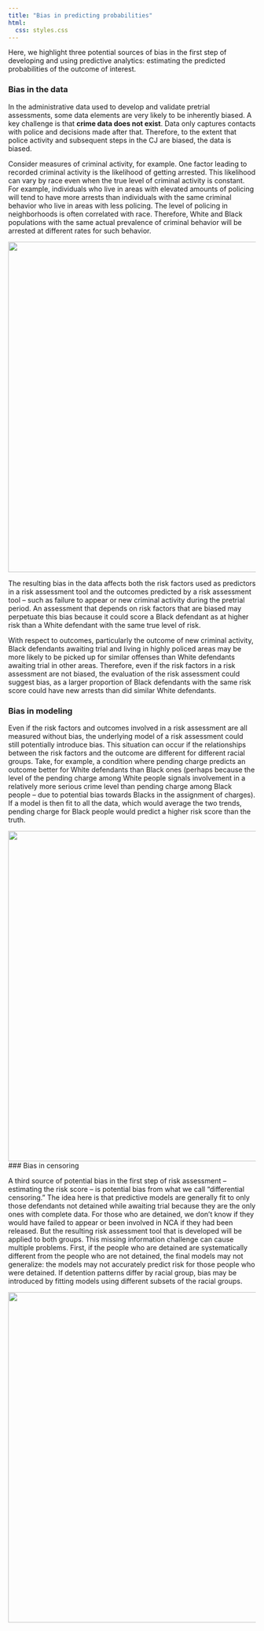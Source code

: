 ```yaml
---
title: "Bias in predicting probabilities"
html:
  css: styles.css
---
```


Here, we highlight three potential sources of bias in the first step of developing and using predictive analytics: estimating the predicted probabilities of the outcome of interest.

### Bias in the data

In the administrative data used to develop and validate pretrial assessments, some data elements are very likely to be inherently biased. A key challenge is that **crime data does not exist**. Data only captures contacts with police and decisions made after that. Therefore, to the extent that police activity and subsequent steps in the CJ are biased, the data is biased.

Consider measures of criminal activity, for example. One factor leading to recorded criminal activity is the likelihood of getting arrested. This likelihood can vary by race even when the true level of criminal activity is constant. For example, individuals who live in areas with elevated amounts of policing will tend to have more arrests than individuals with the same criminal behavior who live in areas with less policing. The level of policing in neighborhoods is often correlated with race. Therefore, White and Black populations with the same actual prevalence of criminal behavior will be arrested at different rates for such behavior.

![](images/pretrial_biasindata.png){width="7in"}

The resulting bias in the data affects both the risk factors used as predictors in a risk assessment tool and the outcomes predicted by a risk assessment tool -- such as failure to appear or new criminal activity during the pretrial period. An assessment that depends on risk factors that are biased may perpetuate this bias because it could score a Black defendant as at higher risk than a White defendant with the same true level of risk.

With respect to outcomes, particularly the outcome of new criminal activity, Black defendants awaiting trial and living in highly policed areas may be more likely to be picked up for similar offenses than White defendants awaiting trial in other areas. Therefore, even if the risk factors in a risk assessment are not biased, the evaluation of the risk assessment could suggest bias, as a larger proportion of Black defendants with the same risk score could have new arrests than did similar White defendants.

### Bias in modeling

Even if the risk factors and outcomes involved in a risk assessment are all measured without bias, the underlying model of a risk assessment could still potentially introduce bias. This situation can occur if the relationships between the risk factors and the outcome are different for different racial groups. Take, for example, a condition where pending charge predicts an outcome better for White defendants than Black ones (perhaps because the level of the pending charge among White people signals involvement in a relatively more serious crime level than pending charge among Black people -- due to potential bias towards Blacks in the assignment of charges). If a model is then fit to all the data, which would average the two trends, pending charge for Black people would predict a higher risk score than the truth.

![](images/pretrial_biasinmodel.png){width="7in"}
### Bias in censoring

A third source of potential bias in the first step of risk assessment – estimating the risk score – is potential bias from what we call "differential censoring." The idea here is that predictive models are generally fit to only those defendants not detained while awaiting trial because they are the only ones with complete data. For those who are detained, we don't know if they would have failed to appear or been involved in NCA if they had been released. But the resulting risk assessment tool that is developed will be applied to both groups. This missing information challenge can cause multiple problems. First, if the people who are detained are systematically different from the people who are not detained, the final models may not generalize: the models may not accurately predict risk for those people who were detained. If detention patterns differ by racial group, bias may be introduced by fitting models using different subsets of the racial groups. 

![](images/pretrial_biasincensoring.png){width="7in"}


